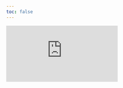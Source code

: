 ```yaml
---
toc: false
---
```





<div class="contactMe"><iframe class="contactme" src="https://docs.google.com/forms/d/e/1FAIpQLSfcRoj1gOLLfpnEobg2zgSbGCMdlsuGQRFpWO-8nigNghHKfw/viewform?embedded=true" frameborder="0" marginheight="0" marginwidth="0">Loading…</iframe></div>


<script src="./js/AutoFrameSizer.js"></script>